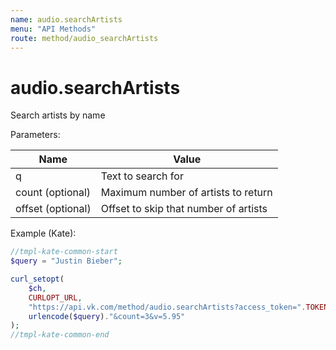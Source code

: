 ```yaml
---
name: audio.searchArtists
menu: "API Methods"
route: method/audio_searchArtists
---
```


# audio.searchArtists

Search artists by name

Parameters:

|Name|Value|
|---|---|
|q|Text to search for|
|count (optional)|Maximum number of artists to return|
|offset (optional)|Offset to skip that number of artists|

Example (Kate):
```php
//tmpl-kate-common-start
$query = "Justin Bieber";

curl_setopt(
    $ch,
    CURLOPT_URL,
    "https://api.vk.com/method/audio.searchArtists?access_token=".TOKEN."&q=".
    urlencode($query)."&count=3&v=5.95"
);
//tmpl-kate-common-end
```